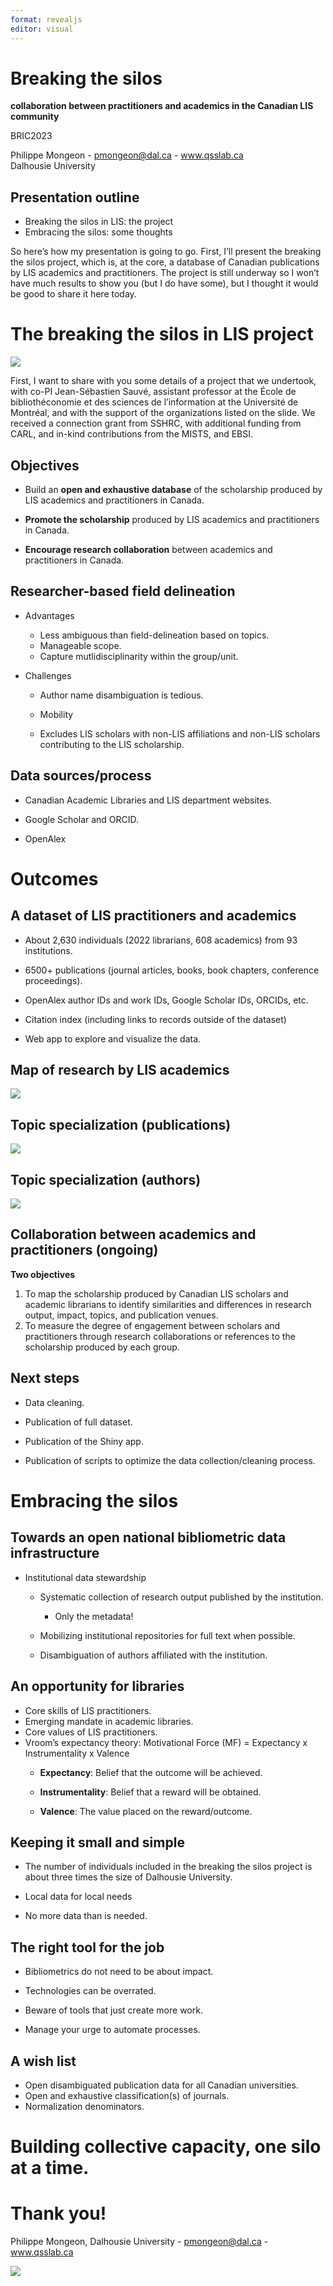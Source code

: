 ```yaml
---
format: revealjs
editor: visual
---
```


# Breaking the silos

**collaboration between practitioners and academics in the Canadian LIS community**

BRIC2023

Philippe Mongeon - [pmongeon\@dal.ca](pmongeon@dal.ca) - [www.qsslab.ca](www.qsslab.ca)\
Dalhousie University

## Presentation outline

-   Breaking the silos in LIS: the project
-   Embracing the silos: some thoughts

::: notes
So here's how my presentation is going to go. First, I'll present the breaking the silos project, which is, at the core, a database of Canadian publications by LIS academics and practitioners. The project is still underway so I won't have much results to show you (but I do have some), but I thought it would be good to share it here today.
:::

# The breaking the silos in LIS project

![](images/partners.png){fig-align="center"}

::: notes
First, I want to share with you some details of a project that we undertook, with co-PI Jean-Sébastien Sauvé, assistant professor at the École de bibliothéconomie et des sciences de l'information at the Université de Montréal, and with the support of the organizations listed on the slide. We received a connection grant from SSHRC, with additional funding from CARL, and in-kind contributions from the MISTS, and EBSI.
:::

## Objectives

-   Build an **open and exhaustive database** of the scholarship produced by LIS academics and practitioners in Canada.

-   **Promote the scholarship** produced by LIS academics and practitioners in Canada.

-   **Encourage research collaboration** between academics and practitioners in Canada.

## Researcher-based field delineation

-   Advantages

    -   Less ambiguous than field-delineation based on topics.
    -   Manageable scope.
    -   Capture mutlidisciplinarity within the group/unit.

-   Challenges

    -   Author name disambiguation is tedious.

    -   Mobility

    -   Excludes LIS scholars with non-LIS affiliations and non-LIS scholars contributing to the LIS scholarship.

## Data sources/process

-   Canadian Academic Libraries and LIS department websites.

-   Google Scholar and ORCID.

-   OpenAlex

# Outcomes

## A dataset of LIS practitioners and academics

-   About 2,630 individuals (2022 librarians, 608 academics) from 93 institutions.

-   6500+ publications (journal articles, books, book chapters, conference proceedings).

-   OpenAlex author IDs and work IDs, Google Scholar IDs, ORCIDs, etc.

-   Citation index (including links to records outside of the dataset)

-   Web app to explore and visualize the data.

## Map of research by LIS academics

![](images/cc_dc_nodes_labels_v3.png)

## Topic specialization (publications)

![](images/specialization%20index%20(publications).png){fig-align="center"}

## Topic specialization (authors)

![](images/specialization%20index%20(authors).png){fig-align="center"}

## Collaboration between academics and practitioners (ongoing)

**Two objectives**

1.  To map the scholarship produced by Canadian LIS scholars and academic librarians to identify similarities and differences in research output, impact, topics, and publication venues.
2.  To measure the degree of engagement between scholars and practitioners through research collaborations or references to the scholarship produced by each group.

## Next steps

-   Data cleaning.

-   Publication of full dataset.

-   Publication of the Shiny app.

-   Publication of scripts to optimize the data collection/cleaning process.

# Embracing the silos

## Towards an open national bibliometric data infrastructure

-   Institutional data stewardship

    -   Systematic collection of research output published by the institution.

        -   Only the metadata!

    -   Mobilizing institutional repositories for full text when possible.

    -   Disambiguation of authors affiliated with the institution.

## An opportunity for libraries

-   Core skills of LIS practitioners.
-   Emerging mandate in academic libraries.
-   Core values of LIS practitioners.
-   Vroom's expectancy theory: Motivational Force (MF) = Expectancy x Instrumentality x Valence
    -   **Expectancy**: Belief that the outcome will be achieved.

    -   **Instrumentality**: Belief that a reward will be obtained.

    -   **Valence**: The value placed on the reward/outcome.

## Keeping it small and simple

-   The number of individuals included in the breaking the silos project is about three times the size of Dalhousie University.

-   Local data for local needs

-   No more data than is needed.

## The right tool for the job

-   Bibliometrics do not need to be about impact.

-   Technologies can be overrated.

-   Beware of tools that just create more work.

-   Manage your urge to automate processes.

## A wish list

-   Open disambiguated publication data for all Canadian universities.
-   Open and exhaustive classification(s) of journals.
-   Normalization denominators.

# Building collective capacity, one silo at a time.

# Thank you!

Philippe Mongeon, Dalhousie University - [pmongeon\@dal.ca](pmongeon@dal.ca) - [www.qsslab.ca](www.qsslab.ca)

![](images/partners.png){fig-align="center"}
